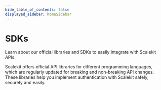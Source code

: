 ```yaml
---
hide_table_of_contents: false
displayed_sidebar: homeSidebar
---
```


# SDKs

<Subtitle>
  Learn about our official libraries and SDKs to easily integrate with Scalekit APIs
</Subtitle>


Scalekit offers official API libraries for different programming languages, which are regularly updated for breaking and non-breaking API changes. These libraries help you implement authentication with Scalekit safely, securely and easily.

<SDKList />